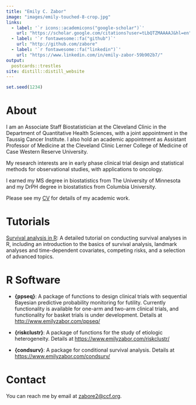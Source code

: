---
title: "Emily C. Zabor"
image: "images/emily-touched-8-crop.jpg"
links:
  - label: '`r icons::academicons("google-scholar")`'
    url: "https://scholar.google.com/citations?user=tLbQTZMAAAAJ&hl=en"
  - label: '`r fontawesome::fa("github")`'
    url: "http://github.com/zabore"
  - label: '`r fontawesome::fa("linkedin")`'
    url: "https://www.linkedin.com/in/emily-zabor-59b902b7/"
output: 
  postcards::trestles
site: distill::distill_website
---

<link rel="stylesheet" href="academicicons/css/academicons.min.css"/>

```{r echo = FALSE}
set.seed(1234)
```


# About 

I am an Associate Staff Biostatistician at the Cleveland Clinic in the Department of Quantitative Health Sciences, with a joint appointment in the Taussig Cancer Institute. I also hold an academic appointment as Assistant Professor of Medicine at the Cleveland Clinic Lerner College of Medicine of Case Western Reserve University. 

My research interests are in early phase clinical trial design and statistical methods for observational studies, with applications to oncology.

I earned my MS degree in biostatistics from The University of Minnesota and my DrPH degree in biostatistics from Columbia University.  

Please see my [CV](./files/Zabor-Emily-CV.pdf) for details of my academic work.


# Tutorials

[Survival analysis in R](https://www.emilyzabor.com/tutorials/survival_analysis_in_r_tutorial.html): A detailed tutorial on conducting survival analyses in R, including an introduction to the basics of survival analysis, landmark analyses and time-dependent covariates, competing risks, and a selection of advanced topics.


# R Software

- **{ppseq}**: A package of functions to design clinical trials with sequential Bayesian predictive probability monitoring for futility. Currently functionality is available for one-arm and two-arm clinical trials, and functionality for basket trials is under development. Details at [http://www.emilyzabor.com/ppseq/](http://www.emilyzabor.com/ppseq/)

- **{riskclustr}**: A package of functions for the study of etiologic heterogeneity. Details at [https://www.emilyzabor.com/riskclustr/](https://www.emilyzabor.com/riskclustr/)

- **{condsurv}**: A package for conditional survival analysis. Details at [https://www.emilyzabor.com/condsurv/](https://www.emilyzabor.com/condsurv/)


# Contact

You can reach me by email at [zabore2@ccf.org](mailto:zabore2@ccf.org).
